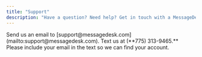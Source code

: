```yaml
---
title: "Support"
description: "Have a question? Need help? Get in touch with a MessageDesk expert."
---
```


<Card title="Email Us" icon="message" iconType="regular" horizontal href="mailto:support@messagedesk.com" cta="Email Us">
  Send us an email to [support@messagedesk.com](mailto:support@messagedesk.com).
</Card>

<Card title="Text Us" icon="message" iconType="regular" horizontal href="sms:7753139465" cta="Text Us">
  Text us at (**775) 313-9465.** Please include your email in the text so we can find your account.
</Card>